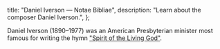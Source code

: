   title: "Daniel Iverson — Notae Bibliae",
  description: "Learn about the composer Daniel Iverson.",
};

<Initial text="Daniel Iverson" />

Daniel Iverson (1890–1977) was an American Presbyterian minister most famous for writing the hymn ["Spirit of the Living God"](/liturgy/music/hymns/spirit-of-the-living-god).
